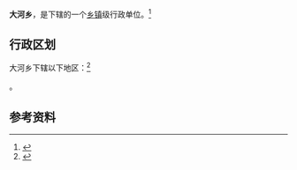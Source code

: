 {{中国乡级行政区|52/05/02/203/000}}

'''大河乡'''，是{{PRC admin/fullname|52/05/02/203/000|3}}下辖的一个[[乡镇|乡镇]]级行政单位。<ref>{{PRC admin/ref sgc|{{PRC admin/parent|52/05/02/203/000}}}}</ref>

== 行政区划 ==

大河乡下辖以下地区：<ref>{{PRC admin/ref sgc|52/05/02/203/000}}</ref>

{{PRC admin/children|52/05/02/203/000}}。

== 参考资料 ==

{{reflist}}

{{行政区划小作品}}
{{PRC admin/navcat|52/05/02/203/000}}